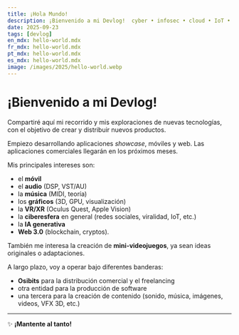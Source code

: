 ```yaml
---
title: ¡Hola Mundo!
description: ¡Bienvenido a mi Devlog!  cyber • infosec • cloud • IoT • GPU • graphics • XR • mobile • music & audio
date: 2025-09-23
tags: [devlog]
en_mdx: hello-world.mdx
fr_mdx: hello-world.mdx
pt_mdx: hello-world.mdx
es_mdx: hello-world.mdx
image: /images/2025/hello-world.webp
---
```



# ¡Bienvenido a mi Devlog!  

Compartiré aquí mi recorrido y mis exploraciones de nuevas tecnologías, con el objetivo de crear y distribuir nuevos productos.  

Empiezo desarrollando aplicaciones *showcase*, móviles y web. Las aplicaciones comerciales llegarán en los próximos meses.  

Mis principales intereses son:  
- el **móvil**  
- el **audio** (DSP, VST/AU)  
- la **música** (MIDI, teoría)  
- los **gráficos** (3D, GPU, visualización)  
- la **VR/XR** (Oculus Quest, Apple Vision)  
- la **ciberesfera** en general (redes sociales, viralidad, IoT, etc.)  
- la **IA generativa**  
- **Web 3.0** (blockchain, cryptos). 


También me interesa la creación de **mini-videojuegos**, ya sean ideas originales o adaptaciones.  

A largo plazo, voy a operar bajo diferentes banderas:  
- **Osibits** para la distribución comercial y el freelancing  
- otra entidad para la producción de software  
- una tercera para la creación de contenido (sonido, música, imágenes, videos, VFX 3D, etc.)  

---

✨ **¡Mantente al tanto!**
